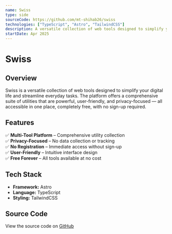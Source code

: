 ```yaml
---
name: Swiss
type: side
sourceCode: https://github.com/mt-shihab26/swiss
technologies: ["TypeScript", "Astro", "TailwindCSS"]
description: A versatile collection of web tools designed to simplify your digital life and help you with everyday tasks. Powerful, user-friendly, and privacy-focused — all in one place, all for free, with no sign-up required.
startDate: Apr 2025
---
```


# **Swiss**

## **Overview**

Swiss is a versatile collection of web tools designed to simplify your digital life and streamline everyday tasks. The platform offers a comprehensive suite of utilities that are powerful, user-friendly, and privacy-focused — all accessible in one place, completely free, with no sign-up required.

## **Features**

✅ **Multi-Tool Platform** – Comprehensive utility collection  
✅ **Privacy-Focused** – No data collection or tracking  
✅ **No Registration** – Immediate access without sign-up  
✅ **User-Friendly** – Intuitive interface design  
✅ **Free Forever** – All tools available at no cost

## **Tech Stack**

- **Framework:** Astro
- **Language:** TypeScript
- **Styling:** TailwindCSS

## **Source Code**

View the source code on [GitHub](https://github.com/mt-shihab26/swiss)
